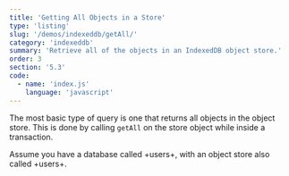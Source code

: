 ```yaml
---
title: 'Getting All Objects in a Store'
type: 'listing'
slug: '/demos/indexeddb/getAll/'
category: 'indexeddb'
summary: 'Retrieve all of the objects in an IndexedDB object store.'
order: 3
section: '5.3'
code:
  - name: 'index.js'
    language: 'javascript'
---
```


The most basic type of query is one that returns all objects in the object store. This is done by calling `getAll` on the store object while inside a transaction.

Assume you have a database called +users+, with an object store also called +users+.
